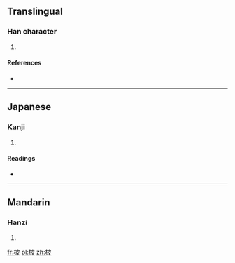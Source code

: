 ==Translingual==

===Han character===
{{Han char|rn=75|rad=木|as=05|sn=9|four=4494<sub>7</sub>|canj=木木竹水 (DDHE)}}

# {{defn|Han|sort=木05}}

====References====
* {{Han ref|kx=0518.030|dkj=14598|dj=0906.050|hdz=21191.020|uh=67C0|ud=26560|bh=CF44|bd=53060}}

----

==Japanese==

===Kanji===
{{ja-kanji|grade=|rs=木05}}

# {{defn|Japanese|sort=木05}}

====Readings====
* {{ja-readings|on=[[ひ]] (hi)|kun=[[すぎ]] (sugi), [[かや]] (kaya)}}

----

==Mandarin==

===Hanzi===
{{cmn-hanzi|pin=[[bǐ]] ([[bi3]])|wg=pi<sup>3</sup>}}

# {{defn|Mandarin|sort=木05}}

[[fr:柀]]
[[pl:柀]]
[[zh:柀]]